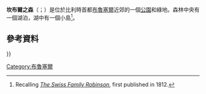 '''坎布爾之森'''（{{lang-fr|Bois de la Cambre}}；{{lang-nl|Ter Kamerenbos}}）是位於比利時首都[[布魯塞爾|布魯塞爾]]近郊的一個[[公園|公園]]和綠地。森林中央有一個湖泊，湖中有一個小島<ref>Recalling ''[[The_Swiss_Family_Robinson|The Swiss Family Robinson]]'', first published in 1812.</ref>。
==參考資料==
{{reflist}}
{{Commons category|{{#property:P373}}}}
{{coord|50.803|N|4.382|E|display=title}}
[[Category:布魯塞爾|Category:布魯塞爾]]